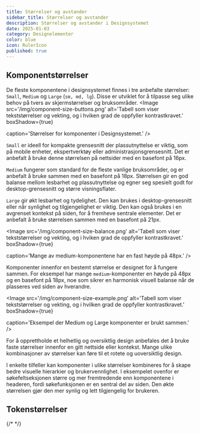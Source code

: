 ```yaml
---
title: Størrelser og avstander
sidebar_title: Størrelser og avstander
description: Størrelser og avstander i Designsystemet
date: 2025-01-03
category: Designelementer
color: blue
icon: RulerIcon
published: true
---
```


## Komponentstørrelser

De fleste komponentene i designsystemet finnes i tre anbefalte størrelser: `Small`, `Medium` og `Large` (`sm, md, lg`). 
Disse er utviklet for å tilpasse seg ulike behov på tvers av skjermstørrelser og bruksområder.
<Image
  src='/img/component-size-buttons.png'
  alt='Tabell som viser tekststørrelser og vekting, og i hviken grad de oppfyller kontrastkravet.'
  boxShadow={true}
  
  caption='Størrelser for komponenter i Designsystemet.'
/>


`Small` er ideell for kompakte grensesnitt der plassutnyttelse er viktig, som på mobile enheter, ekspertverktøy eller administrasjonsgrensesnitt. 
Det er anbefalt å bruke denne størrelsen på  nettsider med en basefont på 16px.

`Medium` fungerer som standard for de fleste vanlige bruksområder, og er anbefalt å bruke sammen med en basefont på 18px. 
Størrelsen gir en god balanse mellom lesbarhet og plassutnyttelse og egner seg spesielt godt for desktop-grensesnitt og større visningsflater.

`Large` gir økt lesbarhet og tydelighet. Den kan brukes i desktop-grensesnitt eller når synlighet og tilgjengelighet er viktig. Den kan også brukes i en avgrenset kontekst på siden, for å fremheve sentrale elementer. 
Det er anbefalt å bruke størrelsen sammen med en basefont på 21px.

<Image
  src='/img/component-size-balance.png'
  alt='Tabell som viser tekststørrelser og vekting, og i hviken grad de oppfyller kontrastkravet.'
  boxShadow={true}
  
  caption='Mange av medium-komponentene har en fast høyde på 48px.'
/>

Komponenter innenfor en bestemt størrelse er designet for å fungere sammen. 
For eksempel har mange `medium`-komponenter en høyde på 48px og en basefont på 18px, noe som sikrer en harmonisk visuell balanse når de plasseres ved siden av hverandre.


<Image
  src='/img/component-size-example.png'
  alt='Tabell som viser tekststørrelser og vekting, og i hvilken grad de oppfyller kontrastkravet.'
  boxShadow={true}
  
  caption='Eksempel der Medium og Large komponenter er brukt sammen.'
/>

For å opprettholde et helhetlig og oversiktlig design anbefales det å bruke faste størrelser innenfor en gitt nettside eller kontekst. 
Mange ulike kombinasjoner av størrelser kan føre til et rotete og uoversiktlig design.

I enkelte tilfeller kan komponenter i ulike størrelser kombineres for å skape bedre visuelle hierarkier og brukervennlighet. 
I eksempelet ovenfor er søkefeltseksjonen større og mer fremtredende enn komponentene i headeren, fordi søkefunksjonen er en sentral del av siden. 
Den økte størrelsen gjør den mer synlig og lett tilgjengelig for brukeren.


## Tokenstørrelser

{/* <TokenList
  type='dimension'
  hideValue={true}
/> */}
